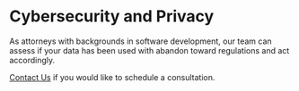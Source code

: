 
<PublicLayout>

<Seo title="Small Business" />

# Cybersecurity and Privacy

As attorneys with backgrounds in software development, our team can assess if
your data has been used with abandon toward regulations and act accordingly.

[Contact Us](/contact) if you would like to schedule a consultation.

</PublicLayout>

